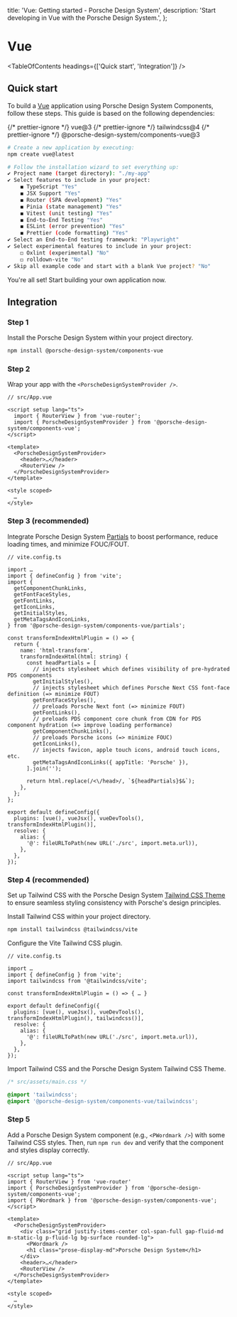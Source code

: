 
  title: 'Vue: Getting started - Porsche Design System',
  description: 'Start developing in Vue with the Porsche Design System.',
};

# Vue

<TableOfContents headings={['Quick start', 'Integration']} />

## Quick start

To build a [Vue](https://vuejs.org/guide/quick-start.html) application using Porsche Design System Components, follow
these steps. This guide is based on the following dependencies:

<div className="flex flex-wrap gap-static-sm my-fluid-sm">
  {/* prettier-ignore */}
  <PTag compact={true} color="notification-info-soft">vue@3</PTag>
  {/* prettier-ignore */}
  <PTag compact={true} color="notification-info-soft">tailwindcss@4</PTag>
  {/* prettier-ignore */}
  <PTag compact={true} color="notification-info-soft">@porsche-design-system/components-vue@3</PTag>
</div>

```bash
# Create a new application by executing:
npm create vue@latest

# Follow the installation wizard to set everything up:
✔ Project name (target directory): "./my-app"
✔ Select features to include in your project:
    ◼ TypeScript "Yes"
    ◼ JSX Support "Yes"
    ◼ Router (SPA development) "Yes"
    ◼ Pinia (state management) "Yes"
    ◼ Vitest (unit testing) "Yes"
    ◼ End-to-End Testing "Yes"
    ◼ ESLint (error prevention) "Yes"
    ◼ Prettier (code formatting) "Yes"
✔ Select an End-to-End testing framework: "Playwright"
✔ Select experimental features to include in your project:
    ◻ Oxlint (experimental) "No"
    ◻ rolldown-vite "No"
✔ Skip all example code and start with a blank Vue project? "No"
```

You're all set! Start building your own application now.

## Integration

### Step 1

Install the Porsche Design System within your project directory.

```bash
npm install @porsche-design-system/components-vue
```

### Step 2

Wrap your app with the `<PorscheDesignSystemProvider />`.

```vue
// src/App.vue

<script setup lang="ts">
  import { RouterView } from 'vue-router';
  import { PorscheDesignSystemProvider } from '@porsche-design-system/components-vue';
</script>

<template>
  <PorscheDesignSystemProvider>
    <header>…</header>
    <RouterView />
  </PorscheDesignSystemProvider>
</template>

<style scoped>
  …
</style>
```

### Step 3 (recommended)

Integrate Porsche Design System [Partials](/partials/introduction) to boost performance, reduce loading times, and
minimize FOUC/FOUT.

```tsx
// vite.config.ts

import …
import { defineConfig } from 'vite';
import {
  getComponentChunkLinks,
  getFontFaceStyles,
  getFontLinks,
  getIconLinks,
  getInitialStyles,
  getMetaTagsAndIconLinks,
} from '@porsche-design-system/components-vue/partials';

const transformIndexHtmlPlugin = () => {
  return {
    name: 'html-transform',
    transformIndexHtml(html: string) {
      const headPartials = [
        // injects stylesheet which defines visibility of pre-hydrated PDS components
        getInitialStyles(),
        // injects stylesheet which defines Porsche Next CSS font-face definition (=> minimize FOUT)
        getFontFaceStyles(),
        // preloads Porsche Next font (=> minimize FOUT)
        getFontLinks(),
        // preloads PDS component core chunk from CDN for PDS component hydration (=> improve loading performance)
        getComponentChunkLinks(),
        // preloads Porsche icons (=> minimize FOUC)
        getIconLinks(),
        // injects favicon, apple touch icons, android touch icons, etc.
        getMetaTagsAndIconLinks({ appTitle: 'Porsche' }),
      ].join('');

      return html.replace(/<\/head>/, `${headPartials}$&`);
    },
  };
};

export default defineConfig({
  plugins: [vue(), vueJsx(), vueDevTools(), transformIndexHtmlPlugin()],
  resolve: {
    alias: {
      '@': fileURLToPath(new URL('./src', import.meta.url)),
    },
  },
});
```

### Step 4 (recommended)

Set up Tailwind CSS with the Porsche Design System [Tailwind CSS Theme](/tailwindcss/introduction) to ensure seamless
styling consistency with Porsche's design principles.

Install Tailwind CSS within your project directory.

```bash
npm install tailwindcss @tailwindcss/vite
```

Configure the Vite Tailwind CSS plugin.

```tsx
// vite.config.ts

import …
import { defineConfig } from 'vite';
import tailwindcss from '@tailwindcss/vite';

const transformIndexHtmlPlugin = () => { … }

export default defineConfig({
  plugins: [vue(), vueJsx(), vueDevTools(), transformIndexHtmlPlugin(), tailwindcss()],
  resolve: {
    alias: {
      '@': fileURLToPath(new URL('./src', import.meta.url)),
    },
  },
});
```

Import Tailwind CSS and the Porsche Design System Tailwind CSS Theme.

```css
/* src/assets/main.css */

@import 'tailwindcss';
@import '@porsche-design-system/components-vue/tailwindcss';
```

### Step 5

Add a Porsche Design System component (e.g., `<PWordmark />`) with some Tailwind CSS styles. Then, run `npm run dev` and
verify that the component and styles display correctly.

```tsx
// src/App.vue

<script setup lang="ts">
import { RouterView } from 'vue-router'
import { PorscheDesignSystemProvider } from '@porsche-design-system/components-vue';
import { PWordmark } from '@porsche-design-system/components-vue';
</script>

<template>
  <PorscheDesignSystemProvider>
    <div class="grid justify-items-center col-span-full gap-fluid-md m-static-lg p-fluid-lg bg-surface rounded-lg">
      <PWordmark />
      <h1 class="prose-display-md">Porsche Design System</h1>
    </div>
    <header>…</header>
    <RouterView />
  </PorscheDesignSystemProvider>
</template>

<style scoped>
  …
</style>
```

